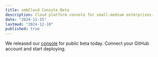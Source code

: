 ```yaml
---
title: smbCloud Console Beta
description: Cloud platform console for small-medium enterprises.
date: "2024-11-15"
lastmod: "2024-12-10"
published: true
---
```


We released our [console](https://console.smbcloud.xyz) for public beta today. Connect your GitHub account and start deploying.